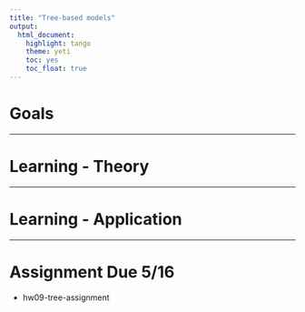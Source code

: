 ```yaml
---
title: "Tree-based models"
output:   
  html_document: 
    highlight: tango
    theme: yeti
    toc: yes
    toc_float: true
---
```



# Goals

----

# Learning - Theory


----

# Learning - Application


----


# Assignment Due 5/16

* hw09-tree-assignment

    
    
    
